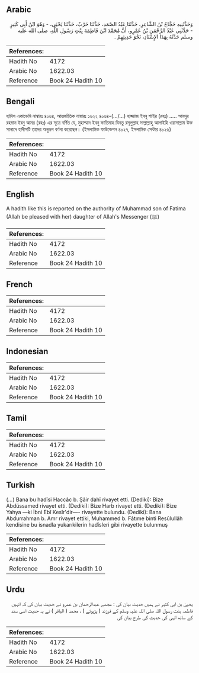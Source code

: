 ## Arabic


<div dir="rtl" lang="ar" style={{fontSize:'larger',backgroundColor:'#f8f9fa',padding:20}}>
وَحَدَّثَنِيهِ حَجَّاجُ بْنُ الشَّاعِرِ، حَدَّثَنَا عَبْدُ الصَّمَدِ، حَدَّثَنَا حَرْبٌ، حَدَّثَنَا يَحْيَى، - وَهُوَ ابْنُ أَبِي كَثِيرٍ - حَدَّثَنِي عَبْدُ الرَّحْمَنِ بْنُ عَمْرٍو، أَنَّ مُحَمَّدَ ابْنَ فَاطِمَةَ بِنْتِ رَسُولِ اللَّهِ، صلى الله عليه وسلم حَدَّثَهُ بِهَذَا الإِسْنَادِ، نَحْوَ حَدِيثِهِمْ ‏.‏
</div>
<div style={{backgroundColor:'#f8f9fa',padding:20, marginBottom: 10}}><table> <thead> <tr> <th>References:</th> <th></th> </tr> </thead> <tbody><tr><td>Hadith No</td><td>4172</td></tr><tr><td>Arabic No</td><td>1622.03</td></tr><tr><td>Reference</td><td>Book 24 Hadith 10</td></tr></tbody></table></div>

## Bengali


<div dir="ltr" lang="bn" style={{fontSize:'larger',backgroundColor:'#f8f9fa',padding:20}}>
হাদিস একাডেমি নাম্বারঃ ৪০৬৪, আন্তর্জাতিক নাম্বারঃ ১৬২২ ৪০৬৪-(.../...) হাজ্জাজ ইবনু শাইর (রহঃ) ..... আবদুর রহমান ইবনু আমর (রহঃ) এর সূত্রে বর্ণিত যে, মুহাম্মাদ ইবনু ফাতিমাহ বিনতু রসূলুল্লাহ সাল্লাল্লাহু আলাইহি ওয়াসাল্লাম উক্ত সানাদে হাদীসটি তাদের অনুরূপ বর্ণনা করেছেন। (ইসলামিক ফাউন্ডেশন ৪০২৭, ইসলামিক সেন্টার ৪০২৬)
</div>
<div style={{backgroundColor:'#f8f9fa',padding:20, marginBottom: 10}}><table> <thead> <tr> <th>References:</th> <th></th> </tr> </thead> <tbody><tr><td>Hadith No</td><td>4172</td></tr><tr><td>Arabic No</td><td>1622.03</td></tr><tr><td>Reference</td><td>Book 24 Hadith 10</td></tr></tbody></table></div>

## English


<div dir="ltr" lang="en" style={{fontSize:'larger',backgroundColor:'#f8f9fa',padding:20}}>
A hadith like this is reported on the authority of Muhammad son of Fatima (Allah be pleased with her) daughter of Allah's Messenger (ﷺ)
</div>
<div style={{backgroundColor:'#f8f9fa',padding:20, marginBottom: 10}}><table> <thead> <tr> <th>References:</th> <th></th> </tr> </thead> <tbody><tr><td>Hadith No</td><td>4172</td></tr><tr><td>Arabic No</td><td>1622.03</td></tr><tr><td>Reference</td><td>Book 24 Hadith 10</td></tr></tbody></table></div>

## French


<div dir="ltr" lang="fr" style={{fontSize:'larger',backgroundColor:'#f8f9fa',padding:20}}>

</div>
<div style={{backgroundColor:'#f8f9fa',padding:20, marginBottom: 10}}><table> <thead> <tr> <th>References:</th> <th></th> </tr> </thead> <tbody><tr><td>Hadith No</td><td>4172</td></tr><tr><td>Arabic No</td><td>1622.03</td></tr><tr><td>Reference</td><td>Book 24 Hadith 10</td></tr></tbody></table></div>

## Indonesian


<div dir="ltr" lang="id" style={{fontSize:'larger',backgroundColor:'#f8f9fa',padding:20}}>

</div>
<div style={{backgroundColor:'#f8f9fa',padding:20, marginBottom: 10}}><table> <thead> <tr> <th>References:</th> <th></th> </tr> </thead> <tbody><tr><td>Hadith No</td><td>4172</td></tr><tr><td>Arabic No</td><td>1622.03</td></tr><tr><td>Reference</td><td>Book 24 Hadith 10</td></tr></tbody></table></div>

## Tamil


<div dir="ltr" lang="ta" style={{fontSize:'larger',backgroundColor:'#f8f9fa',padding:20}}>

</div>
<div style={{backgroundColor:'#f8f9fa',padding:20, marginBottom: 10}}><table> <thead> <tr> <th>References:</th> <th></th> </tr> </thead> <tbody><tr><td>Hadith No</td><td>4172</td></tr><tr><td>Arabic No</td><td>1622.03</td></tr><tr><td>Reference</td><td>Book 24 Hadith 10</td></tr></tbody></table></div>

## Turkish


<div dir="ltr" lang="tr" style={{fontSize:'larger',backgroundColor:'#f8f9fa',padding:20}}>
(…) Bana bu hadîsi Haccâc b. Şâir dahî rivayet etti. (Dediki): Bize Abdüssamed rivayet etti. (Dediki): Bize Harb rivayet etti. (Dediki): Bize Yahya —ki İbni Ebî Kesîr'dir—- rivayette bulundu. (Dediki): Bana Abdurrahman b. Amr rivayet ettiki, Muhammed b. Fâtıme binti Resûlullâh kendisine bu isnadla yukarıkilerin hadîsleri gibi rivayette bulunmuş
</div>
<div style={{backgroundColor:'#f8f9fa',padding:20, marginBottom: 10}}><table> <thead> <tr> <th>References:</th> <th></th> </tr> </thead> <tbody><tr><td>Hadith No</td><td>4172</td></tr><tr><td>Arabic No</td><td>1622.03</td></tr><tr><td>Reference</td><td>Book 24 Hadith 10</td></tr></tbody></table></div>

## Urdu


<div dir="rtl" lang="ur" style={{fontSize:'larger',backgroundColor:'#f8f9fa',padding:20}}>
یحییٰ بن ابی کثیر نے ہمیں حدیث بیان کی : مجھے عبدالرحمان بن عمرو نے حدیث بیان کی کہ انہیں فاطمہ بنت رسول اللہ صلی اللہ علیہ وسلم کے فرزند ( پڑپوتے ) ، محمد ( الباقر ) نے یہ حدیث اسی سند کے ساتھ انہی کی حدیث کی طرح بیان کی
</div>
<div style={{backgroundColor:'#f8f9fa',padding:20, marginBottom: 10}}><table> <thead> <tr> <th>References:</th> <th></th> </tr> </thead> <tbody><tr><td>Hadith No</td><td>4172</td></tr><tr><td>Arabic No</td><td>1622.03</td></tr><tr><td>Reference</td><td>Book 24 Hadith 10</td></tr></tbody></table></div>